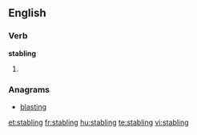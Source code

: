 
==English==

===Verb===
'''stabling'''

# {{present participle of|[[stable]]}}

===Anagrams===
* [[blasting#English|blasting]]

[[et:stabling]]
[[fr:stabling]]
[[hu:stabling]]
[[te:stabling]]
[[vi:stabling]]
